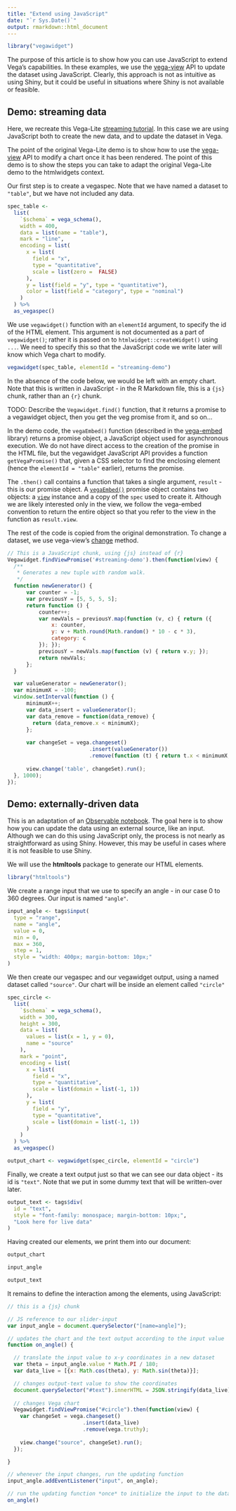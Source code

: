```yaml
---
title: "Extend using JavaScript"
date: "`r Sys.Date()`"
output: rmarkdown::html_document
---
```


```r
library("vegawidget")
```

The purpose of this article is to show how you can use JavaScript to extend Vega's capabilities. In these examples, we use the [vega-view](https://github.com/vega/vega-view) API to update the dataset using JavaScript. Clearly, this approach is not as intuitive as using Shiny, but it could be useful in situations where Shiny is not available or feasible.

## Demo: streaming data

Here, we recreate this Vega-Lite [streaming tutorial](https://vega.github.io/vega-lite/tutorials/streaming.html). In this case we are using JavaScript both to create the new data, and to update the dataset in Vega.

The point of the original Vega-Lite demo is to show how to use the [vega-view](https://github.com/vega/vega-view) API to modify a chart once it has been rendered. The point of this demo is to show the steps you can take to adapt the original Vega-Lite demo to the htmlwidgets context.
 
Our first step is to create a vegaspec. Note that we have named a dataset to `"table"`, but we have not included any data.

```r
spec_table <-
  list(
    `$schema` = vega_schema(),
    width = 400,
    data = list(name = "table"),
    mark = "line",
    encoding = list(
      x = list(
        field = "x", 
        type = "quantitative",
        scale = list(zero =  FALSE)
      ),
      y = list(field = "y", type = "quantitative"),
      color = list(field = "category", type = "nominal")
    )
  ) %>%
  as_vegaspec()
```

We use `vegawidget()` function with an `elementId` argument, to specify the id of the HTML element. This argument is not documented as a part of `vegawidget()`; rather it is passed on to `htmlwidget::createWidget()` using `...`. We need to specify this so that the JavaScript code we write later will know which Vega chart to modify. 

```r
vegawidget(spec_table, elementId = "streaming-demo")
```

In the absence of the code below, we would be left with an empty chart. Note that this is written in JavaScript - in the R Markdown file, this is a `{js}` chunk, rather than an `{r}` chunk. 

TODO: Describe the `Vegawidget.find()` function, that it returns a promise to a vegawidget object, then you get the veg promise from it, and so on...

In the demo code, the `vegaEmbed()` function (described in the [vega-embed](https://github.com/vega/vega-embed) library) returns a promise object, a JavaScript object used for asynchronous execution. We do not have direct access to the creation of the promise in the HTML file, but the vegawidget JavaScript API provides a function `getVegaPromise()` that, given a CSS selector to find the enclosing element (hence the `elementId = "table"` earlier), returns the promise.

The `.then()` call contains a function that takes a single argument, `result` - this is our promise object. A  [`vegaEmbed()`](https://github.com/vega/vega-embed#embed) promise object contains two objects: a [`view`](https://github.com/vega/vega-view#vega-view) instance and a copy of the `spec` used to create it. Although we are likely interested only in the view, we follow the vega-embed convention to return the entire object so that you refer to the view in the function as `result.view`.

The rest of the code is copied from the original demonstration. To change a dataset, we use vega-view's [change](https://github.com/vega/vega-view#view_change) method.

```js
// This is a JavaScript chunk, using {js} instead of {r}
Vegawidget.findViewPromise('#streaming-demo').then(function(view) {
  /**
   * Generates a new tuple with random walk.
   */
  function newGenerator() {
      var counter = -1;
      var previousY = [5, 5, 5, 5];
      return function () {
          counter++;
          var newVals = previousY.map(function (v, c) { return ({
              x: counter,
              y: v + Math.round(Math.random() * 10 - c * 3),
              category: c
          }); });
          previousY = newVals.map(function (v) { return v.y; });
          return newVals;
      };
  }

  var valueGenerator = newGenerator();
  var minimumX = -100;
  window.setInterval(function () {
      minimumX++;
      var data_insert = valueGenerator();
      var data_remove = function(data_remove) {
        return (data_remove.x < minimumX);
      };
      
      var changeSet = vega.changeset()
                          .insert(valueGenerator())
                          .remove(function (t) { return t.x < minimumX; });
                          
      view.change('table', changeSet).run();
  }, 1000);  
});
```

## Demo: externally-driven data

This is an adaptation of an [Observable notebook](https://beta.observablehq.com/@ijlyttle/using-changesets-with-vega-lite). The goal here is to show how you can update the data using an external source, like an input. Although we can do this using JavaScript only, the process is not nearly as straightforward as using Shiny. However, this may be useful in cases where it is not feasible to use Shiny.

We will use the **htmltools** package to generate our HTML elements. 

```r
library("htmltools")
```

We create a range input that we use to specify an angle - in our case 0 to 360 degrees. Our input is named `"angle"`.

```r
input_angle <- tags$input(
  type = "range", 
  name = "angle", 
  value = 0, 
  min = 0, 
  max = 360, 
  step = 1,
  style = "width: 400px; margin-bottom: 10px;"
)
```

We then create our vegaspec and our vegawidget output, using a named dataset called `"source"`. Our chart will be inside an element called `"circle"`

```r
spec_circle <- 
  list(
    `$schema` = vega_schema(),
    width = 300,
    height = 300,
    data = list(
      values = list(x = 1, y = 0),
      name = "source"
    ),
    mark = "point",
    encoding = list(
      x = list(
        field = "x", 
        type = "quantitative", 
        scale = list(domain = list(-1, 1))
      ),
      y = list(
        field = "y", 
        type = "quantitative", 
        scale = list(domain = list(-1, 1))
      )     
    )
  ) %>%
  as_vegaspec()

output_chart <- vegawidget(spec_circle, elementId = "circle")
```

Finally, we create a text output just so that we can see our data object - its id is `"text"`. Note that we put in some dummy text that will be written-over later.

```r
output_text <- tags$div(
  id = "text", 
  style = "font-family: monospace; margin-bottom: 10px;",
  "Look here for live data"
)
```

Having created our elements, we print them into our document:

```r
output_chart
```

```r
input_angle
```

```r
output_text
```

It remains to define the interaction among the elements, using JavaScript:

```js
// this is a {js} chunk

// JS reference to our slider-input
var input_angle = document.querySelector("[name=angle]");

// updates the chart and the text output according to the input value
function on_angle() {

  // translate the input value to x-y coordinates in a new dataset
  var theta = input_angle.value * Math.PI / 180;
  var data_live = [{x: Math.cos(theta), y: Math.sin(theta)}];

  // changes output-text value to show the coordinates
  document.querySelector("#text").innerHTML = JSON.stringify(data_live);
  
  // changes Vega chart
  Vegawidget.findViewPromise("#circle").then(function(view) {
    var changeSet = vega.changeset()
                        .insert(data_live)
                        .remove(vega.truthy);
                          
    view.change("source", changeSet).run();  
  });  

}

// whenever the input changes, run the updating function
input_angle.addEventListener("input", on_angle);

// run the updating function *once* to initialize the input to the data
on_angle()
```
